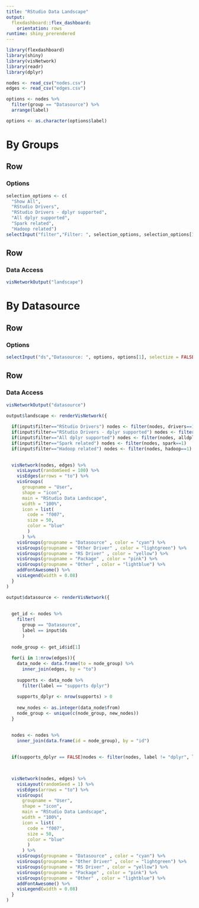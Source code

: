 ```yaml
---
title: "RStudio Data Landscape"
output: 
  flexdashboard::flex_dashboard:
    orientation: rows
runtime: shiny_prerendered
---
```


```r
library(flexdashboard)
library(shiny)
library(visNetwork)
library(readr)
library(dplyr)
```

```r
nodes <- read_csv("nodes.csv")
edges <- read_csv("edges.csv") 

options <- nodes %>%
  filter(group == "Datasource") %>%
  arrange(label)

options <- as.character(options$label)
```

By Groups
======================================================================
Row {data-height=200}
-----------------------------------------------------------------------
### Options 

```r
selection_options <- c(
  "Show All",
  "RStudio Drivers",
  "RStudio Drivers - dplyr supported", 
  "All dplyr supported",
  "Spark related",
  "Hadoop related")
selectInput("filter","Filter: ", selection_options, selection_options[1], selectize = FALSE)
```

Row {data-height=800}
-----------------------------------------------------------------------

### Data Access

```r
visNetworkOutput("landscape")
```




By Datasource
======================================================================
Row {data-height=200}
-----------------------------------------------------------------------
### Options 

```r
selectInput("ds","Datasource: ", options, options[1], selectize = FALSE)
```

Row {data-height=800}
-----------------------------------------------------------------------

### Data Access

```r
visNetworkOutput("datasource")
```



```r

output$landscape <- renderVisNetwork({
  
  if(input$filter=="RStudio Drivers") nodes <- filter(nodes, drivers==1)
  if(input$filter=="RStudio Drivers - dplyr supported") nodes <- filter(nodes, dplyr==1)
  if(input$filter=="All dplyr supported") nodes <- filter(nodes, alldplyr==1)
  if(input$filter=="Spark related") nodes <- filter(nodes, spark==1)
  if(input$filter=="Hadoop related") nodes <- filter(nodes, hadoop==1)

      
  visNetwork(nodes, edges) %>%
    visLayout(randomSeed = 100) %>%
    visEdges(arrows = "to") %>%
    visGroups(
      groupname = "User", 
      shape = "icon", 
      main = "RStudio Data Landscape",
      width = "100%",
      icon = list(
        code = "f007", 
        size = 50, 
        color = "blue"
        )
      ) %>%
    visGroups(groupname = "Datasource" , color = "cyan") %>%
    visGroups(groupname = "Other Driver" , color = "lightgreen") %>%
    visGroups(groupname = "RS Driver" , color = "yellow") %>%
    visGroups(groupname = "Package" , color = "pink") %>%
    visGroups(groupname = "Other" , color = "lightblue") %>%
    addFontAwesome() %>%
    visLegend(width = 0.08)
  }
)

output$datasource <- renderVisNetwork({
  
    
  get_id <- nodes %>%
    filter(
      group == "Datasource",
      label == input$ds
      ) 
  
  node_group <- get_id$id[1]
    
  for(i in 1:nrow(edges)){
    data_node <- data.frame(to = node_group) %>%
      inner_join(edges, by = "to")
    
    supports <- data_node %>%
      filter(label == "supports dplyr")
    
    supports_dplyr <- nrow(supports) > 0
    
    new_nodes <- as.integer(data_node$from)
    node_group <- unique(c(node_group, new_nodes))
  }

  
  nodes <- nodes %>%
    inner_join(data.frame(id = node_group), by = "id")
  
  
  if(supports_dplyr == FALSE)nodes <- filter(nodes, label != "dplyr", label != "dbplyr")

      

  visNetwork(nodes, edges) %>%
    visLayout(randomSeed = 1) %>%
    visEdges(arrows = "to") %>%
    visGroups(
      groupname = "User", 
      shape = "icon", 
      main = "RStudio Data Landscape",
      width = "100%",
      icon = list(
        code = "f007", 
        size = 50, 
        color = "blue"
        )
      ) %>%
    visGroups(groupname = "Datasource" , color = "cyan") %>%
    visGroups(groupname = "Other Driver" , color = "lightgreen") %>%
    visGroups(groupname = "RS Driver" , color = "yellow") %>%
    visGroups(groupname = "Package" , color = "pink") %>%
    visGroups(groupname = "Other" , color = "lightblue") %>%
    addFontAwesome() %>%
    visLegend(width = 0.08)
  }
)


```

